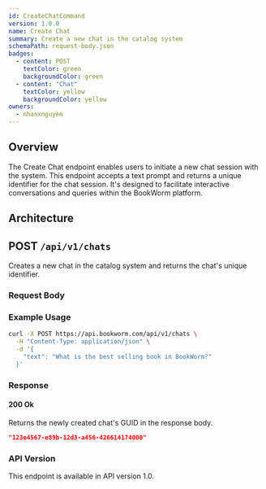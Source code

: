 ```yaml
---
id: CreateChatCommand
version: 1.0.0
name: Create Chat
summary: Create a new chat in the catalog system
schemaPath: request-body.json
badges:
  - content: POST
    textColor: green
    backgroundColor: green
  - content: "Chat"
    textColor: yellow
    backgroundColor: yellow
owners:
  - nhanxnguyen
---
```


## Overview

The Create Chat endpoint enables users to initiate a new chat session with the system. This endpoint accepts a text prompt and returns a unique identifier for the chat session. It's designed to facilitate interactive conversations and queries within the BookWorm platform.

## Architecture

<NodeGraph />

## POST `/api/v1/chats`

Creates a new chat in the catalog system and returns the chat's unique identifier.

### Request Body

<SchemaViewer file="request-body.json" maxHeight="500" id="request-body" />

### Example Usage

```bash
curl -X POST https://api.bookworm.com/api/v1/chats \
  -H "Content-Type: application/json" \
  -d '{
    "text": "What is the best selling book in BookWorm?"
  }'
```

### Response

#### <span className="text-green-500">200 Ok</span>

Returns the newly created chat's GUID in the response body.

```json
"123e4567-e89b-12d3-a456-426614174000"
```

### API Version

This endpoint is available in API version 1.0.
